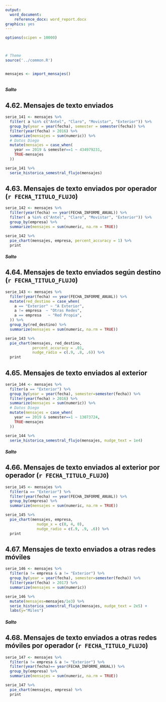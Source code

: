 ```yaml
---
output:
  word_document:
    reference_docx: word_report.docx
graphics: yes
---
```


```r

options(scipen = 10000)



# Theme
source('../common.R')


mensajes <- import_mensajes()



```

##### Salto

## 4.62. Mensajes de texto enviados
```r
serie_141 <- mensajes %>% 
  filter( a %in% c("Antel", "Claro", "Movistar", "Exterior")) %>% 
  group_by(year = year(fecha), semester = semester(fecha)) %>% 
  filter(year(fecha) > 2016) %>% 
  summarize(mensajes = sum(numeric)) %>% 
  # Datos Diego
  mutate(mensajes = case_when(
    year == 2019 & semester==1 ~ 434979231,
    TRUE~mensajes
  ))

serie_141 %>% 
  serie_historica_semestral_flujo(mensajes) 
```



## 4.63. Mensajes de texto enviados por operador (`r FECHA_TITULO_FLUJO`)
```r
serie_142 <- mensajes %>%
  filter(year(fecha) == year(FECHA_INFORME_ANUAL)) %>% 
  filter( a %in% c("Antel", "Claro", "Movistar", "Exterior")) %>% 
  group_by(empresa) %>% 
  summarize(mensajes = sum(numeric, na.rm = TRUE))

serie_142 %>% 
  pie_chart(mensajes, empresa, percent_accuracy = 1) %>% 
  print

```

##### Salto


## 4.64. Mensajes de texto enviados según destino (`r FECHA_TITULO_FLUJO`)
```r
serie_143 <- mensajes %>%
  filter(year(fecha) == year(FECHA_INFORME_ANUAL)) %>% 
  mutate(red_destino = case_when(
    a == "Exterior" ~ "A Exterior",
    a != empresa  ~ "Otras Redes",
    a == empresa   ~ "Red Propia",
  )) %>% 
  group_by(red_destino) %>% 
  summarize(mensajes = sum(numeric, na.rm = TRUE))

serie_143 %>% 
  pie_chart(mensajes, red_destino, 
            percent_accuracy = .01,
            nudge_radio = c(.9, .8, .6)) %>% 
  print
```



## 4.65. Mensajes de texto enviados al exterior 
```r
serie_144 <- mensajes %>% 
  filter(a == "Exterior") %>% 
  group_by(year = year(fecha), semester=semester(fecha)) %>% 
  filter(year(fecha) > 2016) %>% 
  summarize(mensajes = sum(numeric)) %>% 
  # Datos Diego
  mutate(mensajes = case_when(
    year == 2019 & semester==1 ~ 13073724,
    TRUE~mensajes
  ))

serie_144 %>% 
  serie_historica_semestral_flujo(mensajes, nudge_text = 1e4) 
```

##### Salto



## 4.66. Mensajes de texto enviados al exterior por operador (`r FECHA_TITULO_FLUJO`)
```r
serie_145 <- mensajes %>% 
  filter(a == "Exterior") %>% 
  filter(year(fecha) == year(FECHA_INFORME_ANUAL)) %>% 
  group_by(empresa) %>% 
  summarize(mensajes = sum(numeric, na.rm = TRUE))

serie_145 %>% 
  pie_chart(mensajes, empresa, 
              nudge_x = c(0, 4, 0),
              nudge_radio = c(.9, .9, .6)) %>% 
  print
```



## 4.67. Mensajes de texto enviados a otras redes móviles
```r
serie_146 <- mensajes %>% 
  filter(a != empresa & a != "Exterior") %>% 
  group_by(year = year(fecha), semester=semester(fecha)) %>% 
  filter(year(fecha) > 2017) %>% 
  summarize(mensajes = sum(numeric))

serie_146 %>% 
  mutate(mensajes=mensajes/1e3) %>% 
  serie_historica_semestral_flujo(mensajes, nudge_text = 2e5) +
  labs(y="Miles")

```


##### Salto


## 4.68. Mensajes de texto enviados a otras redes móviles por operador (`r FECHA_TITULO_FLUJO`)

```r
serie_147 <- mensajes %>% 
  filter(a != empresa & a != "Exterior") %>% 
  filter(year(fecha)== year(FECHA_INFORME_ANUAL)) %>% 
  group_by(empresa) %>% 
  summarize(mensajes = sum(numeric, na.rm = TRUE))

serie_147 %>% 
  pie_chart(mensajes, empresa) %>% 
  print
```



<!-- # 148. Mensajes de texto enviados a red propia -->

<!-- ```{r} -->
<!-- g_148 -->
<!-- ``` -->

<!-- # 149. Mensajes de texto enviados a red propia por operador (año 2019) -->
<!-- ```{r} -->
<!-- g_149 -->
<!-- ``` -->



